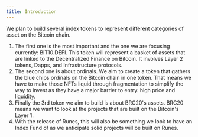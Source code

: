 ```yaml
---
title: Introduction
---
```


We plan to build several index tokens to represent different categories of asset on the Bitcoin chain.

1. The first one is the most important and the one we are focusing currently: BIT10.DEFI. This token will represent a basket of assets that are linked to the Decentralized Finance on Bitcoin. It involves Layer 2 tokens, Dapps, and Infrastructure protocols.
2. The second one is about ordinals. We aim to create a token that gathers the blue chips ordinals on the Bitcoin chain in one token. That means we have to make those NFTs liquid through fragmentation to simplify the way to invest as they have a major barrier to entry: high price and liquidity.
3. Finally the 3rd token we aim to build is about BRC20's assets. BRC20 means we want to look at the projects that are built on the Bitcoin's Layer 1.
4. With the release of Runes, this will also be something we look to have an Index Fund of as we anticipate solid projects will be built on Runes.
